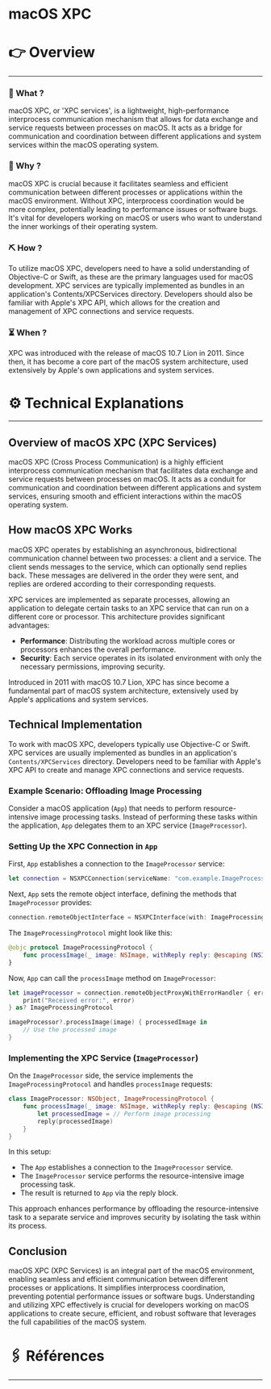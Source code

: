 # macOS XPC


# 👉 Overview

---

### 👀 What ?

macOS XPC, or 'XPC services', is a lightweight, high-performance interprocess communication mechanism that allows for data exchange and service requests between processes on macOS. It acts as a bridge for communication and coordination between different applications and system services within the macOS operating system.


### 🧐 Why ?

macOS XPC is crucial because it facilitates seamless and efficient communication between different processes or applications within the macOS environment. Without XPC, interprocess coordination would be more complex, potentially leading to performance issues or software bugs. It's vital for developers working on macOS or users who want to understand the inner workings of their operating system.


### ⛏️ How ?

To utilize macOS XPC, developers need to have a solid understanding of Objective-C or Swift, as these are the primary languages used for macOS development. XPC services are typically implemented as bundles in an application's Contents/XPCServices directory. Developers should also be familiar with Apple's XPC API, which allows for the creation and management of XPC connections and service requests.


### ⏳ When ?

XPC was introduced with the release of macOS 10.7 Lion in 2011. Since then, it has become a core part of the macOS system architecture, used extensively by Apple's own applications and system services.


# ⚙️ Technical Explanations

---

## Overview of macOS XPC (XPC Services)

macOS XPC (Cross Process Communication) is a highly efficient interprocess communication mechanism that facilitates data exchange and service requests between processes on macOS. It acts as a conduit for communication and coordination between different applications and system services, ensuring smooth and efficient interactions within the macOS operating system.

## How macOS XPC Works

macOS XPC operates by establishing an asynchronous, bidirectional communication channel between two processes: a client and a service. The client sends messages to the service, which can optionally send replies back. These messages are delivered in the order they were sent, and replies are ordered according to their corresponding requests.

XPC services are implemented as separate processes, allowing an application to delegate certain tasks to an XPC service that can run on a different core or processor. This architecture provides significant advantages:

- **Performance**: Distributing the workload across multiple cores or processors enhances the overall performance.
- **Security**: Each service operates in its isolated environment with only the necessary permissions, improving security.

Introduced in 2011 with macOS 10.7 Lion, XPC has since become a fundamental part of macOS system architecture, extensively used by Apple's applications and system services.

## Technical Implementation

To work with macOS XPC, developers typically use Objective-C or Swift. XPC services are usually implemented as bundles in an application's `Contents/XPCServices` directory. Developers need to be familiar with Apple's XPC API to create and manage XPC connections and service requests.

### Example Scenario: Offloading Image Processing

Consider a macOS application (`App`) that needs to perform resource-intensive image processing tasks. Instead of performing these tasks within the application, `App` delegates them to an XPC service (`ImageProcessor`).

### Setting Up the XPC Connection in `App`

First, `App` establishes a connection to the `ImageProcessor` service:

```swift
let connection = NSXPCConnection(serviceName: "com.example.ImageProcessor")

```

Next, `App` sets the remote object interface, defining the methods that `ImageProcessor` provides:

```swift
connection.remoteObjectInterface = NSXPCInterface(with: ImageProcessingProtocol.self)

```

The `ImageProcessingProtocol` might look like this:

```swift
@objc protocol ImageProcessingProtocol {
    func processImage(_ image: NSImage, withReply reply: @escaping (NSImage?) -Void)
}

```

Now, `App` can call the `processImage` method on `ImageProcessor`:

```swift
let imageProcessor = connection.remoteObjectProxyWithErrorHandler { error in
    print("Received error:", error)
} as? ImageProcessingProtocol

imageProcessor?.processImage(image) { processedImage in
    // Use the processed image
}

```

### Implementing the XPC Service (`ImageProcessor`)

On the `ImageProcessor` side, the service implements the `ImageProcessingProtocol` and handles `processImage` requests:

```swift
class ImageProcessor: NSObject, ImageProcessingProtocol {
    func processImage(_ image: NSImage, withReply reply: @escaping (NSImage?) -Void) {
        let processedImage = // Perform image processing
        reply(processedImage)
    }
}

```

In this setup:

- The `App` establishes a connection to the `ImageProcessor` service.
- The `ImageProcessor` service performs the resource-intensive image processing task.
- The result is returned to `App` via the reply block.

This approach enhances performance by offloading the resource-intensive task to a separate service and improves security by isolating the task within its process.

## Conclusion

macOS XPC (XPC Services) is an integral part of the macOS environment, enabling seamless and efficient communication between different processes or applications. It simplifies interprocess coordination, preventing potential performance issues or software bugs. Understanding and utilizing XPC effectively is crucial for developers working on macOS applications to create secure, efficient, and robust software that leverages the full capabilities of the macOS system.

# 🖇️ Références

---